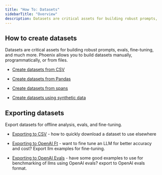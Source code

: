 ```yaml
---
title: "How To: Datasets"
sidebarTitle: "Overview"
description: Datasets are critical assets for building robust prompts, evals, fine-tuning,
---
```


## How to create datasets

Datasets are critical assets for building robust prompts, evals, fine-tuning, and much more. Phoenix allows you to build datasets manually, programmatically, or from files.

* [Create datasets from CSV](/phoenix/datasets-and-experiments/how-to-datasets/creating-datasets#from-csv)

* [Create datasets from Pandas](/phoenix/datasets-and-experiments/how-to-datasets/creating-datasets#create-datasets-from-pandas)

* [Create datasets from spans](/phoenix/datasets-and-experiments/how-to-datasets/creating-datasets#from-spans)

* [Create datasets using synthetic data](/phoenix/datasets-and-experiments/how-to-datasets/creating-datasets#syntetic-data)

## Exporting datasets

Export datasets for offline analysis, evals, and fine-tuning.

* [Exporting to CSV](/phoenix/datasets-and-experiments/how-to-datasets/exporting-datasets#exporting-to-csv) - how to quickly download a dataset to use elsewhere

* [Exporting to OpenAI Ft](/phoenix/datasets-and-experiments/how-to-datasets/exporting-datasets#exporting-for-fine-tuning) - want to fine tune an LLM for better accuracy and cost? Export llm examples for fine-tuning.

* [Exporting to OpenAI Evals](/phoenix/datasets-and-experiments/how-to-datasets/exporting-datasets#exporting-openai-evals) - have some good examples to use for benchmarking of llms using OpenAI evals? export to OpenAI evals format.


